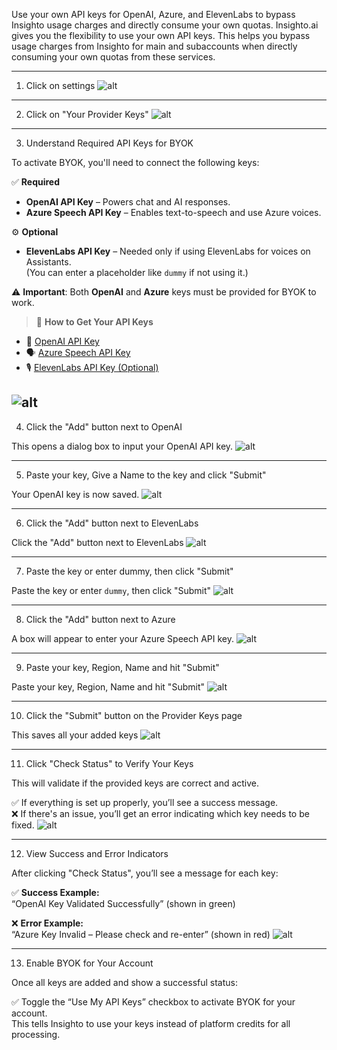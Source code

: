 Use your own API keys for OpenAI, Azure, and ElevenLabs to bypass Insighto usage charges and directly consume your own quotas.
Insighto.ai gives you the flexibility to use your own API keys. This helps you bypass usage charges from Insighto for main and subaccounts when directly consuming your own quotas from these services.

---

 1. Click on settings
![alt](images/BYOK/1.png)

---

 2. Click on "Your Provider Keys"
![alt](images/BYOK/2.png)

---

 3. Understand Required API Keys for BYOK

To activate BYOK, you'll need to connect the following keys:

✅ **Required**  
- **OpenAI API Key** – Powers chat and AI responses.  
- **Azure Speech API Key** – Enables text-to-speech and use Azure voices.

⚙ **Optional**  
- **ElevenLabs API Key** – Needed only if using ElevenLabs for voices on Assistants.  
  (You can enter a placeholder like `dummy` if not using it.)

⚠ **Important**: Both **OpenAI** and **Azure** keys must be provided for BYOK to work.

> 🔗 **How to Get Your API Keys**

- 🧠 [OpenAI API Key](https://help.openai.com/en/articles/4936850-where-do-i-find-my-openai-api-key)  
- 🗣 [Azure Speech API Key](https://docs.merkulov.design/how-to-get-microsoft-azure-tts-api-key/)  
- 🎙 [ElevenLabs API Key (Optional)](https://help.elevenlabs.io/hc/en-us/articles/14599447207697-How-to-authorize-yourself-using-your-xi-api-key)

![alt](images/BYOK/3.png)
---

 4. Click the "Add" button next to OpenAI

This opens a dialog box to input your OpenAI API key.
![alt](images/BYOK/4.png)

---

 5. Paste your key, Give a Name to the key and click "Submit"

Your OpenAI key is now saved.
![alt](images/BYOK/5.png)

---

 6. Click the "Add" button next to ElevenLabs

Click the "Add" button next to ElevenLabs
![alt](images/BYOK/6.png)

---

 7. Paste the key or enter dummy, then click "Submit"

Paste the key or enter `dummy`, then click "Submit"
![alt](images/BYOK/7.png)

---

 8. Click the "Add" button next to Azure

A box will appear to enter your Azure Speech API key.
![alt](images/BYOK/8.png)

---

 9. Paste your key, Region, Name and hit "Submit"

Paste your key, Region, Name and hit "Submit"
![alt](images/BYOK/9.png)

---

 10. Click the "Submit" button on the Provider Keys page

This saves all your added keys
![alt](images/BYOK/10.png)

---

 11. Click "Check Status" to Verify Your Keys

This will validate if the provided keys are correct and active.

✅ If everything is set up properly, you’ll see a success message.  
❌ If there's an issue, you’ll get an error indicating which key needs to be fixed.
![alt](images/BYOK/11.png)

---

 12. View Success and Error Indicators

After clicking "Check Status", you’ll see a message for each key:

✅ **Success Example:**  
“OpenAI Key Validated Successfully” (shown in green)

❌ **Error Example:**  
“Azure Key Invalid – Please check and re-enter” (shown in red)
![alt](images/BYOK/12.png)

---

 13. Enable BYOK for Your Account

Once all keys are added and show a successful status:


✅ Toggle the “Use My API Keys” checkbox to activate BYOK for your account.  
This tells Insighto to use your keys instead of platform credits for all processing.

